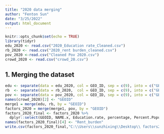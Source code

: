 ```yaml
---
title: "2020 data merging"
author: "Fenton Sun"
date: "3/25/2022"
output: html_document
---
```


```r
knitr::opts_chunk$set(echo = TRUE)
library(tidyr)
edu_2020 <- read.csv("2020_Education rate_Cleaned.csv")
rb_2020 <- read.csv("2020_rent burden_cleaned.csv")
pov_2020 <-read.csv("Cleaned Pov 2020.csv")
crowd_2020 <- read.csv("crowd_20.csv")

```

## 1. Merging the dataset

```r
edu <- separate(data = edu_2020, col = GEO_ID, sep = c(9), into = c("GEO_ID", "GEOID"))
rb  <- separate(data = rb_2020,  col = GEO_ID, sep = c(9), into = c("GEO_ID", "GEOID"))
pov <- separate(data = pov_2020, col = GEO_ID, sep = c(9), into = c("GEO_ID", "GEOID"))
names(crowd_2020)[2] <- "GEOID"
merge1 = merge(edu, rb, by = "GEOID")
factors_2020 = merge(merge1, pov, by = "GEOID")
factors_2020_final <- factors_2020 %>%
  dplyr::select(GEOID, NAME.x, Education.rate, percentage, Percent.Population.Below.Poverty.Line)
names(factors_2020_final)[4] <- "Rent_burden"
write.csv(factors_2020_final,"C:\\Users\\sunzhixing\\Desktop\\ factors2020.csv")
```


